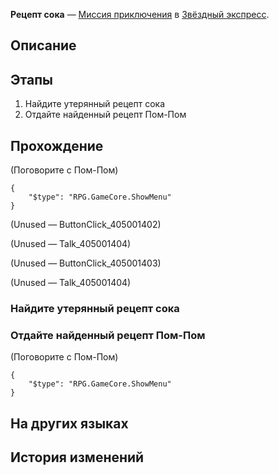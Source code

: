 {{Дополнить|Диалоги.}}
{{Миссия Инфобокс
|id              = 4050014
|Название        = 
|Изображение     = Миссия Освоения Рецепт сока.png
|Тип             = Миссия приключения
|События         = 
|Глава           = 
|Условия         = 
|Персонажи       = Первопроходец; Пом-Пом
|СтартЛокация    = [[Звёздный экспресс]] — [[Общий вагон]]
|Локации         = Общий вагон
|Предыдущая      = 
|Следующая       = 
|Награды         = Журнал приключений*1; Vortex of Wind*1; Кредиты*8 000
}}
'''Рецепт сока''' — [[Миссия приключения]] в [[Звёздный экспресс]].

==Описание==
{{Описание|<!--официальное описание из Перекрёстка судеб-->}}

==Этапы==
# Найдите утерянный рецепт сока
# Отдайте найденный рецепт Пом-Пом

==Прохождение==
{{Дополнить}}



;(Поговорите с Пом-Пом)
<!--Unknown TalkSentence: 405000000-->
<pre>{
	"$type": "RPG.GameCore.ShowMenu"
}</pre>

;(Unused &mdash; ButtonClick_405001402)
<!--Unknown TalkSentence: 405140201-->
:<!--Unknown TalkSentence: 405140202-->
:<!--Unknown TalkSentence: 405140203-->

;(Unused &mdash; Talk_405001404)


;(Unused &mdash; ButtonClick_405001403)
<!--Unknown TalkSentence: 405140301-->
:<!--Unknown TalkSentence: 405140302-->
:<!--Unknown TalkSentence: 405140303-->

;(Unused &mdash; Talk_405001404)

{{Диалог Конец}}

===Найдите утерянный рецепт сока===
{{Описание миссии|локация=Общий вагон|Пом-Пом не может найти рецепт сока. Помогите ей разыскать его.}}
{{Диалог Начало}}

{{Диалог Конец}}

===Отдайте найденный рецепт Пом-Пом===
{{Описание миссии|локация=Общий вагон|Вы нашли рецепт, но содержание вызывает вопросы... Просто отдайте его Пом-Пом.}}
{{Диалог Начало}}


;(Поговорите с Пом-Пом)
<!--Unknown TalkSentence: 405000000-->
<pre>{
	"$type": "RPG.GameCore.ShowMenu"
}</pre>
{{Диалог Конец}}

==На других языках==
{{На других языках
|en   = Juice Recipe
|zhs  = 果汁配方
|zht  = 果汁配方
|ja   = ジュースのレシピ
|ko   = 주스 레시피
|es   = Receta de jugo
|fr   = Recette de jus
|ru   = Рецепт сока
|th   = สูตรน้ำผลไม้
|vi   = Công Thức Nước Ép
|de   = Saftrezept
|id   = Resep Jus
|pt   = Receita de Suco
}}

==История изменений==
{{История изменений|2.7}}
